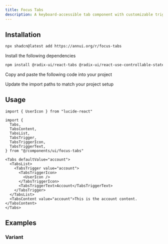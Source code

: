 ```yaml
---
title: Focus Tabs
description: A keyboard-accessible tab component with customizable triggers and focus states, built on Radix UI Tabs primitive.
---
```


<ComponentPreview name="focus-tabs-demo" />

## Installation

<ComponentInstall>

<CLIInstall>
  
```bash
npx shadcn@latest add https://annui.org/r/focus-tabs
```

</CLIInstall>

<ManualInstall>

<Steps>

<Step>

Install the following dependencies

</Step>

```bash
npm install @radix-ui/react-tabs @radix-ui/react-use-controllable-state
```

<Step>

Copy and paste the following code into your project

</Step>

<ComponentSource name="focus-tabs" />

<Step>

Update the import paths to match your project setup

</Step>

</Steps>

</ManualInstall>

</ComponentInstall>

## Usage

```tsx
import { UserIcon } from "lucide-react"

import {
  Tabs,
  TabsContent,
  TabsList,
  TabsTrigger,
  TabsTriggerIcon,
  TabsTriggerText,
} from "@/components/ui/focus-tabs"
```

```tsx
<Tabs defaultValue="account">
  <TabsList>
    <TabsTrigger value="account">
      <TabsTriggerIcon>
        <UserIcon />
      </TabsTriggerIcon>
      <TabsTriggerText>Account</TabsTriggerText>
    </TabsTrigger>
  </TabsList>
  <TabsContent value="account">This is the account content.</TabsContent>
</Tabs>
```

## Examples

### Variant

<ComponentPreview name="focus-tabs-variant" />
